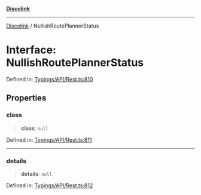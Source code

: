 [**Discolink**](../README.md)

***

[Discolink](../globals.md) / NullishRoutePlannerStatus

# Interface: NullishRoutePlannerStatus

Defined in: [Typings/API/Rest.ts:810](https://github.com/Archayu/discolink/blob/ddfd70ea55cc6996bf3567765f64fb3824cd3f79/src/Typings/API/Rest.ts#L810)

## Properties

### class

> **class**: `null`

Defined in: [Typings/API/Rest.ts:811](https://github.com/Archayu/discolink/blob/ddfd70ea55cc6996bf3567765f64fb3824cd3f79/src/Typings/API/Rest.ts#L811)

***

### details

> **details**: `null`

Defined in: [Typings/API/Rest.ts:812](https://github.com/Archayu/discolink/blob/ddfd70ea55cc6996bf3567765f64fb3824cd3f79/src/Typings/API/Rest.ts#L812)
